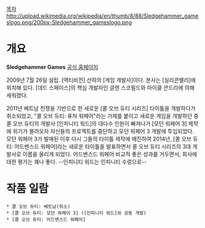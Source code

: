 [[목차]]
http://upload.wikimedia.org/wikipedia/en/thumb/8/88/Sledgehammer_gameslogo.png/200px-Sledgehammer_gameslogo.png
= 개요 =
'''Sledgehammer Games'''
[http://www.sledgehammergames.com 공식 홈페이지]

2009년 7월 26일 설립. [액티비전] 산하의 [게임 개발사]이다. 본사는 [실리콘밸리]에 위치해 있다. [데드 스페이스]의 핵심 개발자인 글렌 스코필드와 마이클 콘드리에 의해 세워졌다.

2011년 베트남 전쟁을 기반으로 한 새로운 [콜 오브 듀티 시리즈] 타이틀을 개발하다가 취소되었고, "콜 오브 듀티: 퓨처 워페어"라는 가제를 붙이고 새로운 게임을 개발하던 중 콜 오브 듀티의 개발사 [인피니티 워드]의 대다수 인원이 빠져나가 [모던 워페어 3] 제작에 위기가 몰려오자 자신들의 프로젝트를 중단하고 모던 워페어 3 개발에 투입되었다. 모던 워페어 3가 발매된 이후 다시 그들의 타이틀 제작에 매진하여 2014년, [콜 오브 듀티: 어드밴스드 워페어]라는 새로운 타이틀을 발표하면서 콜 오브 듀티 시리즈의 3대 개발사로 이름을 올리게 되었다. 어드밴스드 워페어 비교적 좋은 성과를 거두면서, 회사에 대한 평가는 꽤나 좋다. --인피니티 워드는 인피니티 수렁으로--
= 작품 일람 =
 * 콜 오브 듀티: 베트남(취소)
 * [콜 오브 듀티: 모던 워페어 3] ([인피니티 워드]와 공동 개발)
 * [콜 오브 듀티: 어드밴스드 워페어]
